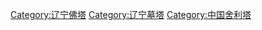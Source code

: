 [[Category:辽宁佛塔‎|Category:辽宁佛塔‎]]
[[Category:辽宁墓塔‎|Category:辽宁墓塔‎]]
[[Category:中国舍利塔|Category:中国舍利塔]]